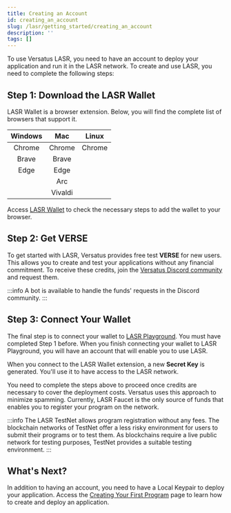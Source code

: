 ```yaml
---
title: Creating an Account
id: creating_an_account
slug: /lasr/getting_started/creating_an_account
description: ''
tags: []
---
```



To use Versatus LASR, you need to have an account to deploy your application and run it in the LASR network. To create and use LASR, you need to complete the following steps:

## Step 1: Download the LASR Wallet

LASR Wallet is a browser extension. Below, you will find the complete list of browsers that support it.

| Windows |   Mac   |  Linux |
|:-------:|:-------:|:------:|
| Chrome  | Chrome  | Chrome |
| Brave   | Brave   |        |
| Edge    | Edge    |        |
|         | Arc     |        |
|         | Vivaldi |        |

Access [LASR Wallet](https://itero.plasmo.com/ext/omkbidglggpedccmhohmemehpghgidaj) to check the necessary steps to add the wallet to your browser.

## Step 2: Get VERSE

To get started with LASR, Versatus provides free test **VERSE** for new users. This allows you to create and test your applications without any financial commitment. To receive these credits, join the [Versatus Discord community](https://discord.gg/2MaKFR35VJ) and request them.

:::info
  A bot is available to handle the funds' requests in the Discord community.
:::


## Step 3: Connect Your Wallet

The final step is to connect your wallet to [LASR Playground](http://faucet.versatus.io/). You must have completed Step 1 before. When you finish connecting your wallet to LASR Playground, you will have an account that will enable you to use LASR.

When you connect to the LASR Wallet extension, a new **Secret Key** is generated. You'll use it to have access to the LASR network.

You need to complete the steps above to proceed once credits are necessary to cover the deployment costs. Versatus uses this approach to minimize spamming. Currently, LASR Faucet is the only source of funds that enables you to register your program on the network.

:::info
  The LASR TestNet allows program registration without any fees. The blockchain networks of TestNet offer a less risky environment for users to submit their programs or to test them. As blockchains require a live public network for testing purposes, TestNet provides a suitable testing environment.
:::

## What's Next?

In addition to having an account, you need to have a Local Keypair to deploy your application. Access the [Creating Your First Program](/lasr/getting_started/creating_your_first_program) page to learn how to create and deploy an application.